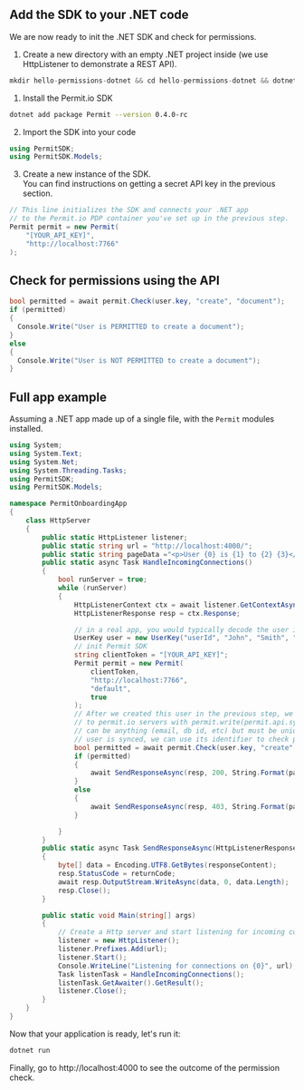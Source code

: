 ## Add the SDK to your .NET code

We are now ready to init the .NET SDK and check for permissions.

1. Create a new directory with an empty .NET project inside (we use HttpListener to demonstrate a REST API).

```csharp
mkdir hello-permissions-dotnet && cd hello-permissions-dotnet && dotnet new console
```

1. Install the Permit.io SDK

```bash
dotnet add package Permit --version 0.4.0-rc
```

2. Import the SDK into your code

```csharp
using PermitSDK;
using PermitSDK.Models;
```

3. Create a new instance of the SDK. <br/>
   You can find instructions on getting a secret API key in the previous section.

```csharp
// This line initializes the SDK and connects your .NET app
// to the Permit.io PDP container you've set up in the previous step.
Permit permit = new Permit(
    "[YOUR_API_KEY]",
    "http://localhost:7766"
);

```

## Check for permissions using the API

```csharp
bool permitted = await permit.Check(user.key, "create", "document");
if (permitted)
{
  Console.Write("User is PERMITTED to create a document");
}
else
{
  Console.Write("User is NOT PERMITTED to create a document");
}
```

## Full app example

Assuming a .NET app made up of a single file, with the `Permit` modules installed.

```csharp
using System;
using System.Text;
using System.Net;
using System.Threading.Tasks;
using PermitSDK;
using PermitSDK.Models;

namespace PermitOnboardingApp
{
    class HttpServer
    {
        public static HttpListener listener;
        public static string url = "http://localhost:4000/";
        public static string pageData ="<p>User {0} is {1} to {2} {3}</p>";
        public static async Task HandleIncomingConnections()
        {
            bool runServer = true;
            while (runServer)
            {
                HttpListenerContext ctx = await listener.GetContextAsync();
                HttpListenerResponse resp = ctx.Response;

                // in a real app, you would typically decode the user id from a JWT token
                UserKey user = new UserKey("userId", "John", "Smith", "john@permit.io");
                // init Permit SDK
                string clientToken = "[YOUR_API_KEY]";
                Permit permit = new Permit(
                    clientToken,
                    "http://localhost:7766",
                    "default",
                    true
                );
                // After we created this user in the previous step, we also synced the user's identifier
                // to permit.io servers with permit.write(permit.api.syncUser(user)). The user identifier
                // can be anything (email, db id, etc) but must be unique for each user. Now that the
                // user is synced, we can use its identifier to check permissions with `permit.check()`.
                bool permitted = await permit.Check(user.key, "create", "task");
                if (permitted)
                {
                    await SendResponseAsync(resp, 200, String.Format(pageData, user.firstName + user.lastName, "Permitted", "create", "task"));
                }
                else
                {
                    await SendResponseAsync(resp, 403, String.Format(pageData, user.firstName + user.lastName, "NOT Permitted", "create", "task"));
                }

            }
        }
        public static async Task SendResponseAsync(HttpListenerResponse resp, int returnCode, string responseContent)
        {
            byte[] data = Encoding.UTF8.GetBytes(responseContent);
            resp.StatusCode = returnCode;
            await resp.OutputStream.WriteAsync(data, 0, data.Length);
            resp.Close();
        }

        public static void Main(string[] args)
        {
            // Create a Http server and start listening for incoming connections
            listener = new HttpListener();
            listener.Prefixes.Add(url);
            listener.Start();
            Console.WriteLine("Listening for connections on {0}", url);
            Task listenTask = HandleIncomingConnections();
            listenTask.GetAwaiter().GetResult();
            listener.Close();
        }
    }
}
```

Now that your application is ready, let's run it:

```bash
dotnet run
```

Finally, go to http://localhost:4000 to see the outcome of the permission check.
